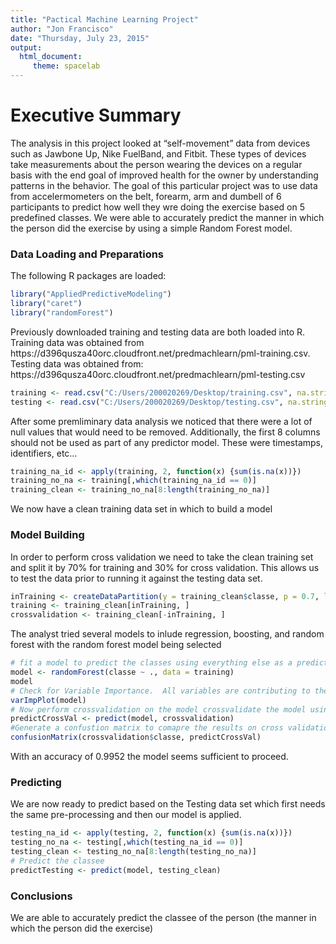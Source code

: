 ```yaml
---
title: "Pactical Machine Learning Project"
author: "Jon Francisco"
date: "Thursday, July 23, 2015"
output:
  html_document:
     theme: spacelab
---
```

# Executive Summary
The analysis in this project looked at "self-movement" data from devices such as Jawbone Up, Nike FuelBand, and Fitbit.  These types of devices take measurements about the person wearing the devices on a regular basis with the end goal of improved health for the owner by understanding patterns in the behavior.  The goal of this particular project was to use data from accelermometers on the belt, forearm, arm and dumbell of 6 participants to predict how well they wre doing the exercise based on 5 predefined classes. 
We were able to accurately predict the manner in which the person did the exercise by using a simple Random Forest model.



### Data Loading and Preparations
The following R packages are loaded:
```r
library("AppliedPredictiveModeling")
library("caret")
library("randomForest")
```

Previously downloaded training and testing data are both loaded into R.  Training data was obtained from https://d396qusza40orc.cloudfront.net/predmachlearn/pml-training.csv.  Testing data was obtained from:  https://d396qusza40orc.cloudfront.net/predmachlearn/pml-testing.csv
```r
training <- read.csv("C:/Users/200020269/Desktop/training.csv", na.strings= c("NA",""," "))
testing <- read.csv("C:/Users/200020269/Desktop/testing.csv", na.strings= c("NA",""," "))
```

After some premliminary data analysis we noticed that there were a lot of null values that would need to be removed.  Additionally, the first 8 columns should not be used as part of any predictor model. These were timestamps, identifiers, etc...
```r
training_na_id <- apply(training, 2, function(x) {sum(is.na(x))})
training_no_na <- training[,which(training_na_id == 0)]
training_clean <- training_no_na[8:length(training_no_na)]
```
We now have a clean training data set in which to build a model


### Model Building
In order to perform cross validation we need to take the clean training set and split it by 70% for training and 30% for cross validation.  This allows us to test the data prior to running it against the testing data set.
```r
inTraining <- createDataPartition(y = training_clean$classe, p = 0.7, list = FALSE)
training <- training_clean[inTraining, ]
crossvalidation <- training_clean[-inTraining, ]
```

The analyst tried several models to inlude regression, boosting, and random forest with the random forest model being selected
```r
# fit a model to predict the classes using everything else as a predictor
model <- randomForest(classe ~ ., data = training)
model
# Check for Variable Importance.  All variables are contributing to the model so we will keep what we have.
varImpPlot(model)
# Now perform crossvalidation on the model crossvalidate the model using the remaining 30% of data
predictCrossVal <- predict(model, crossvalidation)
#Generate a confustion matrix to comapre the results on cross validation
confusionMatrix(crossvalidation$classe, predictCrossVal)
```
With an accuracy of 0.9952 the model seems sufficient to proceed.



### Predicting
We are now ready to predict based on the Testing data set which first needs the same pre-processing and then our model is applied.

```r
testing_na_id <- apply(testing, 2, function(x) {sum(is.na(x))})
testing_no_na <- testing[,which(testing_na_id == 0)]
testing_clean <- testing_no_na[8:length(testing_no_na)]
# Predict the classee
predictTesting <- predict(model, testing_clean)
```


### Conclusions
We are able to accurately predict the classee of the person (the manner in which the person did the exercise) 


